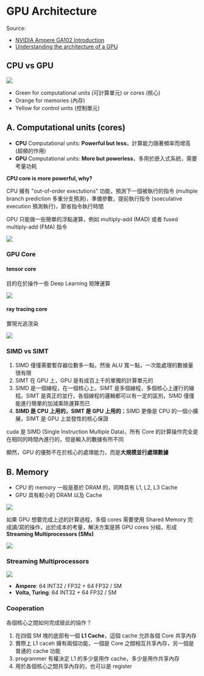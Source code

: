GPU Architecture
===

Source:

- [NVIDIA Ampere GA102 Introduction](https://courses.engr.illinois.edu/cs433/fa2020/slides/mini-project-nvidia-ampere-ga102.pdf)
- [Understanding the architecture of a GPU](https://medium.com/codex/understanding-the-architecture-of-a-gpu-d5d2d2e8978b)

CPU vs GPU
---

![](https://hackmd.io/_uploads/SkM1vwfep.png)

- Green for computational units (可計算單元) or cores (核心)
- Orange for memories (內存)
- Yellow for control units (控制單元)

A. Computational units (cores)
---

- **CPU** Computational units: **Powerful but less**，計算能力隨著頻率而增高 (超頻的作用)
- **GPU** Computational units: **More but powerless**，多用於嵌入式系統，需要考量功耗

**CPU core is more powerful, why?**

CPU 擁有 "out-of-order exectutions" 功能，預測下一個被執行的指令 (multiple branch prediction 多重分支預測)，準備參數，提前執行指令 (soeculative execution 預測執行)，節省指令執行時間

GPU 只能做一些簡單的浮點運算，例如 multiply-add (MAD) 或者 fused multiply-add (FMA) 指令

![](https://hackmd.io/_uploads/SkBwOM7x6.png)

### GPU Core

#### tensor core

目的在於操作一些 Deep Learning 矩陣運算

![](https://hackmd.io/_uploads/HknrCfXgp.png)

#### ray tracing core

實現光追渲染

![](https://hackmd.io/_uploads/B1Jw1mQgT.png)

### SIMD vs SIMT

1. SIMD 僅僅需要暫存器位數多一點，然後 ALU 寬一點，一次能處理的數據量很有限
2. SIMT 在 GPU 上，GPU 是有成百上千的單獨的計算單元的
3. SIMD 是一個線程，在一個核心上。SIMT 是多個線程，多個核心上運行的線程。SIMT 是真正的並行，各個線程的邏輯都可以有一定的區別，SIMD 僅僅能進行簡單的加減乘除運算而已
4. **SIMD 是 CPU 上用的，SIMT 是 GPU 上用的**；SIMD 更像是 CPU 的一個小擴展，SIMT 是 GPU 上並發性的核心保證

cuda 是 SIMD (Single Instruction Multiple Data)，所有 Core 的計算操作完全是在相同的時間內進行的，但是輸入的數據有所不同

顯然，GPU 的優勢不在於核心的處理能力，而是**大規模並行處理數據**

B. Memory
---

- CPU 的 memory 一般是基於 DRAM 的，同時具有 L1, L2, L3 Cache
- GPU 具有較小的 DRAM 以及 Cache

![](https://hackmd.io/_uploads/HympQ7QgT.png)

如果 GPU 想要完成上述的計算過程，多個 cores 需要使用 Shared Memory 完成讀/寫的操作，出於成本的考量，解決方案是將 GPU cores 分組，形成 **Streaming Multiprocessors (SMs)**

![](https://hackmd.io/_uploads/rJ8dVm7gT.png)

### Streaming Multiprocessors

![](https://hackmd.io/_uploads/SJtVE7mgT.png)

- **Ampere**: 64 INT32 / FP32 + 64 FP32 / SM
- **Volta, Turing**: 64 INT32 + 64 FP32 / SM

### Cooperation

各個核心之間如何完成彼此的協作？

1. 在四個 SM 塊的底部有一個 **L1 Cache**，這個 cache 允許各個 Core 共享內存
2. 實際上 L1 caceh 擁有兩個功能，一個是 Core 之間相互共享內存，另一個是普通的 cache 功能
3. programmer 有權決定 L1 的多少是用作 cache，多少是用作共享內存
4. 用於各個核心之間共享內存的，也可以是 register